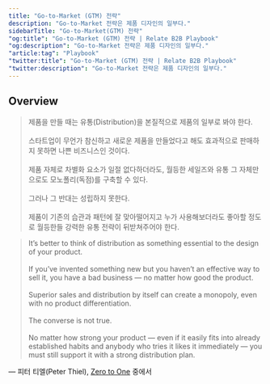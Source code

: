 ```yaml
---
title: "Go-to-Market (GTM) 전략"
description: "Go-to-Market 전략은 제품 디자인의 일부다."
sidebarTitle: "Go-to-Market(GTM) 전략"
"og:title": "Go-to-Market (GTM) 전략 | Relate B2B Playbook"
"og:description": "Go-to-Market 전략은 제품 디자인의 일부다."
"article:tag": "Playbook"
"twitter:title": "Go-to-Market (GTM) 전략 | Relate B2B Playbook"
"twitter:description": "Go-to-Market 전략은 제품 디자인의 일부다."
---
```


## Overview

> 제품을 만들 때는 유통(Distribution)을 본질적으로 제품의 일부로 봐야 한다.\
\
스타트업이 무언가 참신하고 새로운 제품을 만들었다고 해도 효과적으로 판매하지 못하면 나쁜 비즈니스인 것이다.\
\
제품 자체로 차별화 요소가 일절 없다하더라도, 월등한 세일즈와 유통 그 자체만으로도 모노폴리(독점)를 구축할 수 있다.\
\
그러나 그 반대는 성립하지 못한다.\
\
제품이 기존의 습관과 패턴에 잘 맞아떨어지고 누가 사용해보더라도 좋아할 정도로 월등한들 강력한 유통 전략이 뒤받쳐주어야 한다.

> It’s better to think of distribution as something essential to the design of your product.\
\
If you’ve invented something new but you haven’t an effective way to sell it, you have a bad business — no matter how good the product.\
\
Superior sales and distribution by itself can create a monopoly, even with no product differentiation.\
\
The converse is not true.\
\
No matter how strong your product — even if it easily fits into already established habits and anybody who tries it likes it immediately — you must still support it with a strong distribution plan.

— 피터 티엘(Peter Thiel), [Zero to One](http://www.yes24.com/Product/Goods/15182767) 중에서